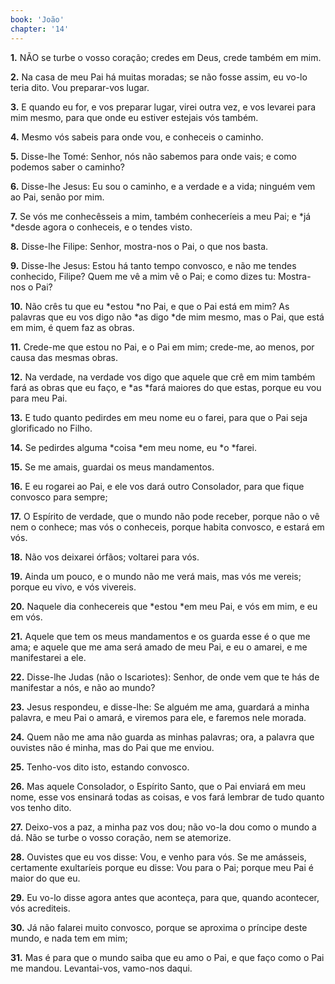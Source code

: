 ```yaml
---
book: 'João'
chapter: '14'
---
```


**1.** NÃO se turbe o vosso coração; credes em Deus, crede também em mim.

**2.** Na casa de meu Pai há muitas moradas; se não fosse assim, eu vo-lo teria dito. Vou preparar-vos lugar.

**3.** E quando eu for, e vos preparar lugar, virei outra vez, e vos levarei para mim mesmo, para que onde eu estiver estejais vós também.

**4.** Mesmo vós sabeis para onde vou, e conheceis o caminho.

**5.** Disse-lhe Tomé: Senhor, nós não sabemos para onde vais; e como podemos saber o caminho?

**6.** Disse-lhe Jesus: Eu sou o caminho, e a verdade e a vida; ninguém vem ao Pai, senão por mim.

**7.** Se vós me conhecêsseis a mim, também conheceríeis a meu Pai; e *já *desde agora o conheceis, e o tendes visto.

**8.** Disse-lhe Filipe: Senhor, mostra-nos o Pai, o que nos basta.

**9.** Disse-lhe Jesus: Estou há tanto tempo convosco, e não me tendes conhecido, Filipe? Quem me vê a mim vê o Pai; e como dizes tu: Mostra-nos o Pai?

**10.** Não crês tu que eu *estou *no Pai, e que o Pai está em mim? As palavras que eu vos digo não *as digo *de mim mesmo, mas o Pai, que está em mim, é quem faz as obras.

**11.** Crede-me que estou no Pai, e o Pai em mim; crede-me, ao menos, por causa das mesmas obras.

**12.** Na verdade, na verdade vos digo que aquele que crê em mim também fará as obras que eu faço, e *as *fará maiores do que estas, porque eu vou para meu Pai.

**13.** E tudo quanto pedirdes em meu nome eu o farei, para que o Pai seja glorificado no Filho.

**14.** Se pedirdes alguma *coisa *em meu nome, eu *o *farei.

**15.** Se me amais, guardai os meus mandamentos.

**16.** E eu rogarei ao Pai, e ele vos dará outro Consolador, para que fique convosco para sempre;

**17.** O Espírito de verdade, que o mundo não pode receber, porque não o vê nem o conhece; mas vós o conheceis, porque habita convosco, e estará em vós.

**18.** Não vos deixarei órfãos; voltarei para vós.

**19.** Ainda um pouco, e o mundo não me verá mais, mas vós me vereis; porque eu vivo, e vós vivereis.

**20.** Naquele dia conhecereis que *estou *em meu Pai, e vós em mim, e eu em vós.

**21.** Aquele que tem os meus mandamentos e os guarda esse é o que me ama; e aquele que me ama será amado de meu Pai, e eu o amarei, e me manifestarei a ele.

**22.** Disse-lhe Judas (não o Iscariotes): Senhor, de onde vem que te hás de manifestar a nós, e não ao mundo?

**23.** Jesus respondeu, e disse-lhe: Se alguém me ama, guardará a minha palavra, e meu Pai o amará, e viremos para ele, e faremos nele morada.

**24.** Quem não me ama não guarda as minhas palavras; ora, a palavra que ouvistes não é minha, mas do Pai que me enviou.

**25.** Tenho-vos dito isto, estando convosco.

**26.** Mas aquele Consolador, o Espírito Santo, que o Pai enviará em meu nome, esse vos ensinará todas as coisas, e vos fará lembrar de tudo quanto vos tenho dito.

**27.** Deixo-vos a paz, a minha paz vos dou; não vo-la dou como o mundo a dá. Não se turbe o vosso coração, nem se atemorize.

**28.** Ouvistes que eu vos disse: Vou, e venho para vós. Se me amásseis, certamente exultaríeis porque eu disse: Vou para o Pai; porque meu Pai é maior do que eu.

**29.** Eu vo-lo disse agora antes que aconteça, para que, quando acontecer, vós acrediteis.

**30.** Já não falarei muito convosco, porque se aproxima o príncipe deste mundo, e nada tem em mim;

**31.** Mas é para que o mundo saiba que eu amo o Pai, e que faço como o Pai me mandou. Levantai-vos, vamo-nos daqui.